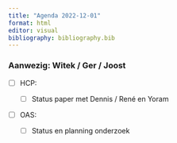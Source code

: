 ```yaml
---
title: "Agenda 2022-12-01"
format: html
editor: visual
bibliography: bibliography.bib
---
```


### Aanwezig: Witek / Ger / Joost

-   [ ] HCP:

    -   [ ] Status paper met Dennis / René en Yoram

-   [ ] OAS:

    -   [ ] Status en planning onderzoek

